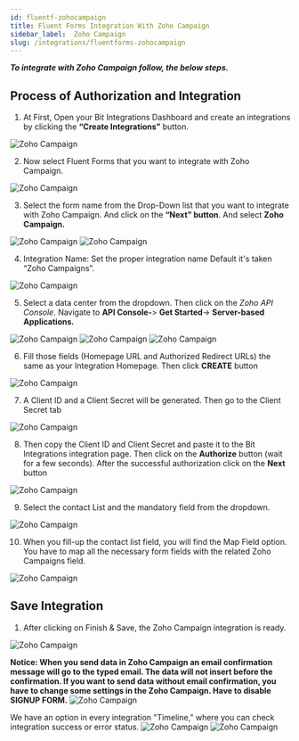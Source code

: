 ```yaml
---
id: fluentf-zohocampaign
title: Fluent Forms Integration With Zoho Campaign
sidebar_label:  Zoho Campaign
slug: /integrations/fluentforms-zohocampaign
---
```



***To integrate with Zoho Campaign follow, the below steps.***


## Process of Authorization and Integration
1. At First, Open your Bit Integrations Dashboard and create an integrations by clicking the **“Create Integrations”** button.
 <Image src="zoho-campaigns/_create-integrations" alt="Zoho Campaign" w="1020" h="350" />


2. Now select Fluent Forms that you want to integrate with Zoho Campaign.
 <Image src="zoho-campaigns/_select-contact-form-7" alt="Zoho Campaign" w="1020" h="350" />

3. Select the form name from the Drop-Down list that you want to integrate with Zoho Campaign. And click on the **“Next” button**. And select **Zoho Campaign.**
 <Image src="zoho-campaigns/_fluent-form" alt="Zoho Campaign" w="1020" h="350" />
 <Image src="zoho-campaigns/_select-zoho-campaigns" alt="Zoho Campaign" w="1020" h="350" />

4. Integration Name: Set the proper integration name Default it's taken “Zoho Campaigns”.
 <Image src="zoho-campaigns/_integration-name" alt="Zoho Campaign" w="1020" h="350" />

5. Select a data center from the dropdown. Then click on the *Zoho API Console*. Navigate to **API Console-**> **Get Started**-> **Server-based Applications.** 
 <Image src="zoho-campaigns/_select-data-center" alt="Zoho Campaign" w="1020" h="350" />
 <Image src="zoho-campaigns/_get-started" alt="Zoho Campaign" w="1020" h="350" />
 <Image src="zoho-campaigns/_server-based-applications" alt="Zoho Campaign" w="1020" h="350" />


6. Fill those fields (Homepage URL and Authorized Redirect URLs) the same as your Integration Homepage. Then click **CREATE** button
 <Image src="zoho-campaigns/_create-applications" alt="Zoho Campaign" w="1020" h="350" />


7. A Client ID and a Client Secret will be generated. Then go to the Client Secret tab
 <Image src="zoho-campaigns/_client-id-and-serect" alt="Zoho Campaign" w="1020" h="300" />

8. Then copy the Client ID and Client Secret and paste it to the Bit Integrations integration page. Then click on the **Authorize** button (wait for a few seconds). After the successful authorization click on the **Next** button
 <Image src="zoho-campaigns/_authorize" alt="Zoho Campaign" w="1020" h="300" />

9. Select the contact List and the mandatory field from the dropdown.
 <Image src="zoho-campaigns/_select-list" alt="Zoho Campaign" w="1020" h="300" />


10. When you fill-up the contact list field, you will find the Map Field option. You have to map all the necessary form fields with the related Zoho Campaigns field.
 <Image src="zoho-campaigns/_field-mapping" alt="Zoho Campaign" w="1020" h="300" />


## Save Integration
1. After clicking on Finish & Save, the Zoho Campaign integration is ready.
 <Image src="zoho-campaigns/_save-and-finish" alt="Zoho Campaign" w="1020" h="350" />
 
  **Notice: When you send data in Zoho Campaign an email confirmation message will go to the typed email. The data will not insert before the confirmation. If you want to send data without email confirmation, you have to change some settings in the Zoho Campaign. Have to disable SIGNUP FORM.**
 <Image src="zoho-campaigns/_signup-form" alt="Zoho Campaign" w="1020" h="350" />

  We have an option in every integration "Timeline," where you can check integration success or error status.
   <Image src="zoho-campaigns/_integrations-dashbord" alt="Zoho Campaign" w="1020" h="350" />
   <Image src="zoho-campaigns/_timeline" alt="Zoho Campaign" w="1020" h="350" />
